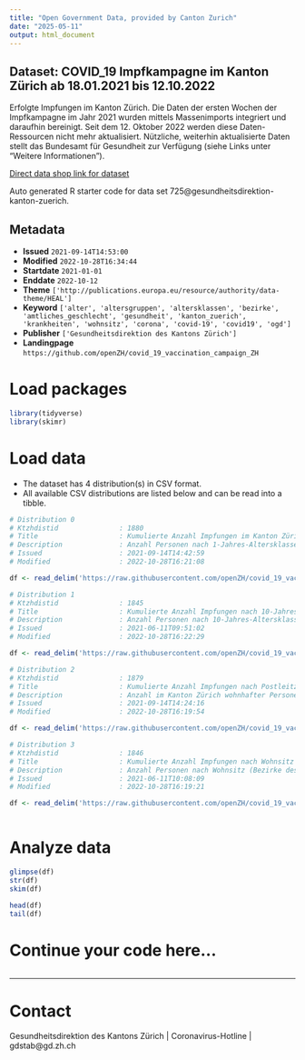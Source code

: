 ```yaml
---
title: "Open Government Data, provided by Canton Zurich"
date: "2025-05-11"
output: html_document
---
```


## Dataset: COVID_19 Impfkampagne im Kanton Zürich ab 18.01.2021 bis 12.10.2022

Erfolgte Impfungen im Kanton Zürich. Die Daten der ersten Wochen der Impfkampagne im Jahr 2021 wurden mittels Massenimports integriert und daraufhin bereinigt. Seit dem 12. Oktober 2022 werden diese Daten-Ressourcen nicht mehr aktualisiert. Nützliche, weiterhin aktualisierte Daten stellt das Bundesamt für Gesundheit zur Verfügung (siehe Links unter "Weitere Informationen").

[Direct data shop link for dataset](https://www.zh.ch/de/politik-staat/statistik-daten/datenkatalog.html#/datasets/725@gesundheitsdirektion-kanton-zuerich)

Auto generated R starter code for data set 725@gesundheitsdirektion-kanton-zuerich.

## Metadata

- **Issued** `2021-09-14T14:53:00`
- **Modified** `2022-10-28T16:34:44`
- **Startdate** `2021-01-01`
- **Enddate** `2022-10-12`
- **Theme** `['http://publications.europa.eu/resource/authority/data-theme/HEAL']`
- **Keyword** `['alter', 'altersgruppen', 'altersklassen', 'bezirke', 'amtliches_geschlecht', 'gesundheit', 'kanton_zuerich', 'krankheiten', 'wohnsitz', 'corona', 'covid-19', 'covid19', 'ogd']`
- **Publisher** `['Gesundheitsdirektion des Kantons Zürich']`
- **Landingpage** `https://github.com/openZH/covid_19_vaccination_campaign_ZH`


# Load packages

```r

library(tidyverse)
library(skimr)

```

# Load data

-   The dataset has 4 distribution(s) in CSV format.
-   All available CSV distributions are listed below and can be read into a tibble.

```r

# Distribution 0
# Ktzhdistid               : 1880
# Title                    : Kumulierte Anzahl Impfungen im Kanton Zürich wohnhafter Personen nach 1-Jahres-Altersklassen für die jeweils vergangene Kalenderwoche bis 12.10.2022
# Description              : Anzahl Personen nach 1-Jahres-Altersklassen ('0', '1', '2', .., '100+'), die insgesamt im Kanton Zürich in der jeweils vergangenen Kalenderwoche eine Coronavirus-Impfung ('atLeastOneDose', 'completedBasicImmu' oder 'booster') erhalten haben. Die Daten wurden bis zum 12. Oktober 2022 jeweils Montags für die Vorwoche aktualisiert. Nützliche, weiterhin aktualisierte Daten stellt das Bundesamt für Gesundheit zur Verfügung (siehe Links im Datensatz unter "Weitere Informationen").
# Issued                   : 2021-09-14T14:42:59
# Modified                 : 2022-10-28T16:21:08

df <- read_delim('https://raw.githubusercontent.com/openZH/covid_19_vaccination_campaign_ZH/master/COVID19_Impfungen_pro_Woche_Alter_in_KTZH_wohnhaft_v2.csv')

# Distribution 1
# Ktzhdistid               : 1845
# Title                    : Kumulierte Anzahl Impfungen nach 10-Jahres-Altersklassen, Geschlecht pro Tag ab 18.01.2021 bis 12.10.2022
# Description              : Anzahl Personen nach 10-Jahres-Altersklassen ('0-9', '10-19', '20-29', .., '80+') und Geschlecht ('d'=divers, 'f'=weiblich, 'm'=männlich, 'NA'=unbekannt), die insgesamt im Kanton Zürich ab dem 18.01.2021 bis und mit Stichtag eine Coronavirus-Impfung ('atLeastOneDose', 'completedBasicImmu' oder 'booster') erhalten haben. Aus Datenschutzgründen sind die Daten der ersten paar Tage auf den 18.01.2021 aggregiert. Die Daten wurden bis zum 12. Oktober 2022 einmal werktags aktualisiert. Nützliche, weiterhin aktualisierte Daten stellt das Bundesamt für Gesundheit zur Verfügung (siehe Links im Datensatz unter "Weitere Informationen").
# Issued                   : 2021-06-11T09:51:02
# Modified                 : 2022-10-28T16:22:29

df <- read_delim('https://raw.githubusercontent.com/openZH/covid_19_vaccination_campaign_ZH/master/COVID19_Impfungen_pro_Datum_Altersklasse_Geschlecht_v2.csv')

# Distribution 2
# Ktzhdistid               : 1879
# Title                    : Kumulierte Anzahl Impfungen nach Postleitzahl pro Kalenderwoche ab 18.01.2021 bis 12.10.2022
# Description              : Anzahl im Kanton Zürich wohnhafter Personen nach Postleitzahl, die insgesamt im Kanton Zürich ab dem 18.01.2021 bis und mit Stichtag eine Coronavirus-Impfung ('atLeastOneDose', 'completedBasicImmu' oder 'booster') erhalten haben. Aus Datenschutzgründen sind die Daten der ersten paar Wochen auf die Kalenderwoche 3 aggregiert. Die Daten wurden bis zum 12. Oktober 2022 einmal wöchentlich aktualisiert. Nützliche, weiterhin aktualisierte Daten stellt das Bundesamt für Gesundheit zur Verfügung (siehe Links im Datensatz unter "Weitere Informationen").
# Issued                   : 2021-09-14T14:24:16
# Modified                 : 2022-10-28T16:19:54

df <- read_delim('https://raw.githubusercontent.com/openZH/covid_19_vaccination_campaign_ZH/master/COVID19_Impfungen_pro_Woche_PLZ_v2.csv')

# Distribution 3
# Ktzhdistid               : 1846
# Title                    : Kumulierte Anzahl Impfungen nach Wohnsitz pro Kalenderwoche ab 18.01.2021 bis 12.10.2022
# Description              : Anzahl Personen nach Wohnsitz (Bezirke des Kantons Zürich ('bfsNumber' = BFS-Nummer des Bezirks), 'ZH aber ausserkantonal geimpft' (von Menschen mit Wohnsitz im Kanton ZH, die ausserkantonal geimpft wurden, sind keine Wohnsitzinformationen nach Bezirken vorhanden), 'Nachbarkantone', 'andere Kantone' oder 'unbekannt'), die insgesamt im Kanton Zürich ab dem 18.01.2021 bis und mit Kalenderwoche eine Coronavirus-Impfung ('atLeastOneDose', 'completedBasicImmu' oder 'booster') erhalten haben. Aus Datenschutzgründen sind die Daten der ersten paar Wochen auf die Kalenderwoche 3 aggregiert. Die Daten wurden bis zum 12. Oktober 2022 einmal wöchentlich aktualisiert. Nützliche, weiterhin aktualisierte Daten stellt das Bundesamt für Gesundheit zur Verfügung (siehe Links im Datensatz unter "Weitere Informationen").
# Issued                   : 2021-06-11T10:08:09
# Modified                 : 2022-10-28T16:19:21

df <- read_delim('https://raw.githubusercontent.com/openZH/covid_19_vaccination_campaign_ZH/master/COVID19_Impfungen_pro_Woche_Wohnsitz_v2.csv')



```

# Analyze data

```r

glimpse(df)
str(df)
skim(df)

head(df)
tail(df)

```

# Continue your code here...

```r

```

------------------------------------------------------------------------

# Contact

Gesundheitsdirektion des Kantons Zürich | Coronavirus-Hotline | gdstab@gd.zh.ch
